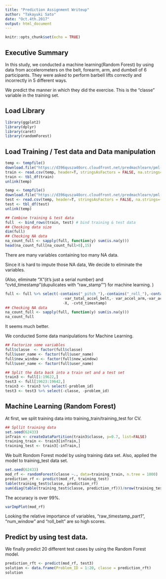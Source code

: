 ```yaml
---
title: "Prediction Assignment Writeup"
author: "Takayuki Sato"
date: "Oct.4th.2017"
output: html_document
---
```


```r
knitr::opts_chunk$set(echo = TRUE)
```

## Executive Summary

In this study, we conducted a machine learning(Random Forest) by using data from accelerometers on the belt, forearm, arm, and dumbell of 6 participants. They were asked to perform barbell lifts correctly and incorrectly in 5 different ways.

We predict the manner in which they did the exercise. This is the "classe" variable in the training set.

## Load Library

```r
library(ggplot2)
library(dplyr)
library(caret)
library(randomForest)
```

## Load Training / Test data and Data manipulation
```r
temp <- tempfile()
download.file("https://d396qusza40orc.cloudfront.net/predmachlearn/pml-training.csv",temp)
train <- read.csv(temp, header=T, stringsAsFactors = FALSE, na.strings=(c("NA", "")))
train <- tbl_df(train)
unlink(temp)

temp <- tempfile()
download.file("https://d396qusza40orc.cloudfront.net/predmachlearn/pml-testing.csv",temp)
test <- read.csv(temp, header=T, stringsAsFactors = FALSE, na.strings=(c("NA", "")))
test <- tbl_df(test)
unlink(temp)

## Combine training & test data
full  <- bind_rows(train, test) # bind training & test data
## Checking data size
dim(full)
## Checking NA data
na_count_full <- sapply(full, function(y) sum(is.na(y)))
head(na_count_full[na_count_full>0],15) 
```
There are many variables containing too many NA data.

Since it is hard to impute those NA data, We decide to eliminate the variables.

(Also, eliminate "X"(it's just a serial number) and "cvtd_timestamp"(dupulicates with "raw_stamp"") for machine learning. )
```r
full <- full %>% select(-contains("_pitch_"),-contains("_roll_"),-contains("_yaw_"),-contains("_picth_"),
                          -var_total_accel_belt,- var_accel_arm,-var_accel_dumbbell ,-var_accel_forearm,
                          -X, -cvtd_timestamp)
## Checking NA data
na_count_full <- sapply(full, function(y) sum(is.na(y)))
na_count_full 
```

It seems much better.

We conducted Some data manipulations for Machine Learning.
```r
## Factorize some variables
full$classe  <- factor(full$classe)
full$user_name <- factor(full$user_name)
full$new_window <- factor(full$new_window)
full$user_name <- factor(full$user_name)

## Split the data back into a train set and a test set
train3 <- full[1:19622,]
test3 <- full[19623:19642,]
train3 <- train3 %>% select(-problem_id)
test3 <- test3 %>% select(-classe, -problem_id)
```

## Machine Learning (Random Forest)

At first, we split training data into training_train/training_test for CV.
```r
## Spllit training data 
set.seed(62433)
inTrain <- createDataPartition(train3$classe, p=0.7, list=FALSE)
training_train <- train3[inTrain,]
training_test <- train3[-inTrain,]
```

We built Rondom Forest model by using training data set.
Also, applied the model to training_test data set.

```r
set.seed(62433)
mod_rf <- randomForest(classe ~., data=training_train, n.tree = 1000)
prediction_rf <- predict(mod_rf, training_test)
table(training_test$classe, prediction_rf)
sum(diag(table(training_test$classe, prediction_rf)))/nrow(training_test)
```

The accuracy is over 99%.

```r
varImpPlot(mod_rf)
```

Looking the relative importance of variables, "raw_timestamp_part1", "num_window" and "roll_belt" are so high scores.


## Predict by using test data.

We finally predict 20 different test cases by using the Random Forest model.
```r
prediction_rft <- predict(mod_rf, test3)
solution <- data.frame(Problem_ID = 1:20, classe = prediction_rft)
solution
```
